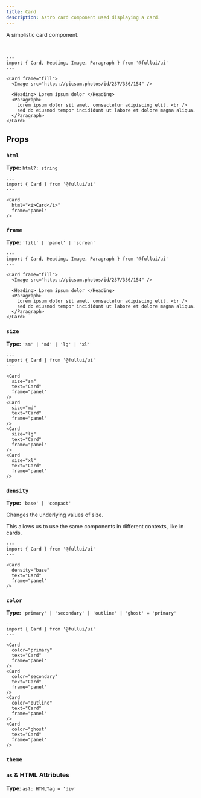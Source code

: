 ```yaml
---
title: Card
description: Astro card component used displaying a card.
---
```



A simplistic card component.

<br />

```astro live
---
import { Card, Heading, Image, Paragraph } from '@fullui/ui'
---

<Card frame="fill">
  <Image src="https://picsum.photos/id/237/336/154" />

  <Heading> Lorem ipsum dolor </Heading>
  <Paragraph>
    Lorem ipsum dolor sit amet, consectetur adipiscing elit, <br />
    sed do eiusmod tempor incididunt ut labore et dolore magna aliqua.
  </Paragraph>
</Card>
```

## Props

### `html`

**Type:** `html?: string`

```astro live
---
import { Card } from '@fullui/ui'
---

<Card
  html="<i>Card</i>"
  frame="panel"
/>
```

### `frame`

**Type:** `'fill' | 'panel' | 'screen'`

```astro live
---
import { Card, Heading, Image, Paragraph } from '@fullui/ui'
---

<Card frame="fill">
  <Image src="https://picsum.photos/id/237/336/154" />

  <Heading> Lorem ipsum dolor </Heading>
  <Paragraph>
    Lorem ipsum dolor sit amet, consectetur adipiscing elit, <br />
    sed do eiusmod tempor incididunt ut labore et dolore magna aliqua.
  </Paragraph>
</Card>
```

### `size`

**Type:** `'sm' | 'md' | 'lg' | 'xl'`

```astro live
---
import { Card } from '@fullui/ui'
---

<Card
  size="sm"
  text="Card"
  frame="panel"
/>
<Card
  size="md"
  text="Card"
  frame="panel"
/>
<Card
  size="lg"
  text="Card"
  frame="panel"
/>
<Card
  size="xl"
  text="Card"
  frame="panel"
/>
```

### `density`

**Type:** `'base' | 'compact'`

Changes the underlying values of size.

This allows us to use the same components in different contexts, like in cards.

```astro live
---
import { Card } from '@fullui/ui'
---

<Card
  density="base"
  text="Card"
  frame="panel"
/>
```

### `color`

**Type:** `'primary' | 'secondary' | 'outline' | 'ghost' = 'primary'`

```astro live
---
import { Card } from '@fullui/ui'
---

<Card
  color="primary"
  text="Card"
  frame="panel"
/>
<Card
  color="secondary"
  text="Card"
  frame="panel"
/>
<Card
  color="outline"
  text="Card"
  frame="panel"
/>
<Card
  color="ghost"
  text="Card"
  frame="panel"
/>
```

### `theme`

<Theming />

### `as` & HTML Attributes

**Type:** `as?: HTMLTag = 'div'`

<AsProp />
